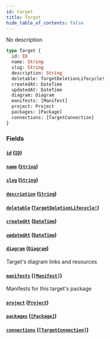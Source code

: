 ```yaml
---
id: target
title: Target
hide_table_of_contents: false
---
```



No description

```graphql
type Target {
  id: ID
  name: String
  slug: String
  description: String
  deletable: TargetDeletionLifecycle!
  createdAt: DateTime
  updatedAt: DateTime
  diagram: Diagram
  manifests: [Manifest]
  project: Project
  packages: [Package]
  connections: [TargetConnection]
}
```


### Fields

#### [`id`](#) ([`ID`](/swapi/scalars/id))




#### [`name`](#) ([`String`](/swapi/scalars/string))




#### [`slug`](#) ([`String`](/swapi/scalars/string))




#### [`description`](#) ([`String`](/swapi/scalars/string))




#### [`deletable`](#) ([`TargetDeletionLifecycle!`](/swapi/objects/target-deletion-lifecycle))




#### [`createdAt`](#) ([`DateTime`](/swapi/scalars/date-time))




#### [`updatedAt`](#) ([`DateTime`](/swapi/scalars/date-time))




#### [`diagram`](#) ([`Diagram`](/swapi/objects/diagram))

Target's diagram links and resources


#### [`manifests`](#) ([`[Manifest]`](/swapi/objects/manifest))

Manifests for this target's package


#### [`project`](#) ([`Project`](/swapi/objects/project))




#### [`packages`](#) ([`[Package]`](/swapi/objects/package))




#### [`connections`](#) ([`[TargetConnection]`](/swapi/objects/target-connection))






